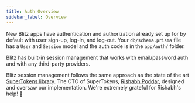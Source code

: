 ```yaml
---
title: Auth Overview
sidebar_label: Overview
---
```


New Blitz apps have authentication and authorization already set up for by default with user sign-up, log-in, and log-out. Your `db/schema.prisma` file has a `User` and `Session` model and the auth code is in the `app/auth/` folder.

Blitz has built-in session management that works with email/password auth and with any third-party providers.

Blitz session management follows the same approach as the state of the art [SuperTokens library](https://supertokens.io). The CTO of SuperTokens, [Rishabh Poddar](https://twitter.com/rishpoddar), designed and oversaw our implementation. We're extremely grateful for Rishabh's help! 🙏
